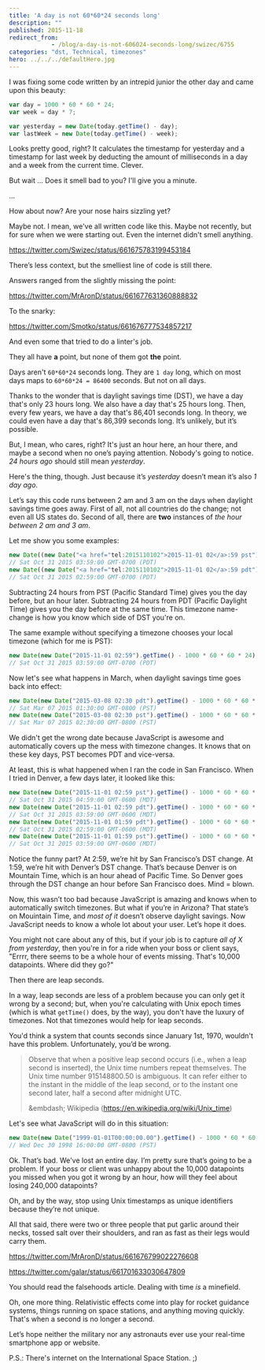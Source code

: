 ```yaml
---
title: 'A day is not 60*60*24 seconds long'
description: ""
published: 2015-11-18
redirect_from: 
            - /blog/a-day-is-not-606024-seconds-long/swizec/6755
categories: "dst, Technical, timezones"
hero: ../../../defaultHero.jpg
---
```

I was fixing some code written by an intrepid junior the other day and came upon this beauty:

```javascript
var day = 1000 * 60 * 60 * 24;
var week = day * 7;

var yesterday = new Date(today.getTime() - day);
var lastWeek = new Date(today.getTime() - week);
```



Looks pretty good, right? It calculates the timestamp for yesterday and a timestamp for last week by deducting the amount of milliseconds in a day and a week from the current time. Clever.



But wait … Does it smell bad to you? I&#x27;ll give you a minute.



...



How about now? Are your nose hairs sizzling yet?



Maybe not. I mean, we&#x27;ve all written code like this. Maybe not recently, but for sure when we were starting out. Even the internet didn&#x27;t smell anything.



https://twitter.com/Swizec/status/661675783199453184



There’s less context, but the smelliest line of code is still there.



Answers ranged from the slightly missing the point:



https://twitter.com/MrAronD/status/661677631360888832



To the snarky:



https://twitter.com/Smotko/status/661676777534857217



And even some that tried to do a linter&#x27;s job.



They all have **a** point, but none of them got **the** point.



Days aren&#x27;t `60*60*24` seconds long. They are `1 day` long, which on most days maps to `60*60*24 = 86400` seconds. But not on all days.



Thanks to the wonder that is daylight savings time (DST), we have a day that&#x27;s only 23 hours long. We also have a day that&#x27;s 25 hours long. Then, every few years, we have a day that&#x27;s 86,401 seconds long. In theory, we could even have a day that&#x27;s 86,399 seconds long. It’s unlikely, but it’s possible.



But, I mean, who cares, right? It&#x27;s just an hour here, an hour there, and maybe a second when no one’s paying attention. Nobody&#x27;s going to notice. _24 hours ago_ should still mean _yesterday_.



Here&#x27;s the thing, though. Just because it’s _yesterday_ doesn’t mean it’s also _1 day ago_.



Let’s say this code runs between 2 am and 3 am on the days when daylight savings time goes away. First of all, not all countries do the change; not even all US states do. Second of all, there are **two** instances of _the hour between 2 am and 3 am_.



Let me show you some examples:



```javascript
new Date((new Date("<a href="tel:2015110102">2015-11-01 02</a>:59 pst").getTime()-1000*60*60*24))
// Sat Oct 31 2015 03:59:00 GMT-0700 (PDT)
new Date((new Date("<a href="tel:2015110102">2015-11-01 02</a>:59 pdt").getTime()-1000*60*60*24))
// Sat Oct 31 2015 02:59:00 GMT-0700 (PDT)
```



Subtracting 24 hours from PST (Pacific Standard Time) gives you the day before, but an hour later. Subtracting 24 hours from PDT (Pacific Daylight Time) gives you the day before at the same time. This timezone name-change is how you know which side of DST you&#x27;re on.



The same example without specifying a timezone chooses your local timezone (which for me is PST):



```javascript
new Date(new Date("2015-11-01 02:59").getTime() - 1000 * 60 * 60 * 24);
// Sat Oct 31 2015 03:59:00 GMT-0700 (PDT)
```



Now let&#x27;s see what happens in March, when daylight savings time goes back into effect:



```javascript
new Date(new Date("2015-03-08 02:30 pdt").getTime() - 1000 * 60 * 60 * 24);
// Sat Mar 07 2015 01:30:00 GMT-0800 (PST)
new Date(new Date("2015-03-08 02:30 pst").getTime() - 1000 * 60 * 60 * 24);
// Sat Mar 07 2015 02:30:00 GMT-0800 (PST)
```



We didn&#x27;t get the wrong date because JavaScript is awesome and automatically covers up the mess with timezone changes. It knows that on these key days, PST becomes PDT and vice-versa.



At least, this is what happened when I ran the code in San Francisco. When I tried in Denver, a few days later, it looked like this:



```javascript
new Date(new Date("2015-11-01 02:59 pst").getTime() - 1000 * 60 * 60 * 24);
// Sat Oct 31 2015 04:59:00 GMT-0600 (MDT)
new Date(new Date("2015-11-01 02:59 pdt").getTime() - 1000 * 60 * 60 * 24);
// Sat Oct 31 2015 03:59:00 GMT-0600 (MDT)
new Date(new Date("2015-11-01 01:59 pdt").getTime() - 1000 * 60 * 60 * 24);
// Sat Oct 31 2015 02:59:00 GMT-0600 (MDT)
new Date(new Date("2015-11-01 01:59 pst").getTime() - 1000 * 60 * 60 * 24);
// Sat Oct 31 2015 03:59:00 GMT-0600 (MDT)
```



Notice the funny part? At 2:59, we’re hit by San Francisco’s DST change. At 1:59, we’re hit with Denver’s DST change. That’s because Denver is on Mountain Time, which is an hour ahead of Pacific Time. So Denver goes through the DST change an hour before San Francisco does. Mind = blown.



Now, this wasn’t too bad because JavaScript is amazing and knows when to automatically switch timezones. But what if you’re in Arizona? That state’s on Mouintain Time, and _most of it_ doesn’t observe daylight savings. Now JavaScript needs to know a whole lot about your user. Let’s hope it does.



You might not care about any of this, but if your job is to capture _all of X from yesterday_, then you&#x27;re in for a ride when your boss or client says, &quot;Errrr, there seems to be a whole hour of events missing. That&#x27;s 10,000 datapoints. Where did they go?&quot;



Then there are leap seconds.



In a way, leap seconds are less of a problem because you can only get it wrong by a second; but, when you&#x27;re calculating with Unix epoch times (which is what `getTime()` does, by the way), you don&#x27;t have the luxury of timezones. Not that timezones would help for leap seconds.



You&#x27;d think a system that counts seconds since January 1st, 1970, wouldn&#x27;t have this problem. Unfortunately, you’d be wrong.



> Observe that when a positive leap second occurs (i.e., when a leap second is inserted), the Unix time numbers repeat themselves. The Unix time number 915148800.50 is ambiguous. It can refer either to the instant in the middle of the leap second, or to the instant one second later, half a second after midnight UTC.
>
>
>
> &amp;embdash; Wikipedia (<https://en.wikipedia.org/wiki/Unix_time>)



Let&#x27;s see what JavaScript will do in this situation:



```javascript
new Date(new Date("1999-01-01T00:00:00.00").getTime() - 1000 * 60 * 60 * 24);
// Wed Dec 30 1998 16:00:00 GMT-0800 (PST)
```



Ok. That’s bad. We&#x27;ve lost an entire day. I’m pretty sure that’s going to be a problem. If your boss or client was unhappy about the 10,000 datapoints you missed when you got it wrong by an hour, how will they feel about losing 240,000 datapoints?



Oh, and by the way, stop using Unix timestamps as unique identifiers because they’re not unique.



All that said, there were two or three people that put garlic around their necks, tossed salt over their shoulders, and ran as fast as their legs would carry them.



https://twitter.com/MrAronD/status/661676799022276608



https://twitter.com/galar/status/661701633030647809



You should read the falsehoods article. Dealing with time _is_ a minefield.



Oh, one more thing. Relativistic effects come into play for rocket guidance systems, things running on space stations, and anything moving quickly. That&#x27;s when a second is no longer a second.



Let’s hope neither the military nor any astronauts ever use your real-time smartphone app or website.



P.S.: There&#x27;s internet on the International Space Station. ;)